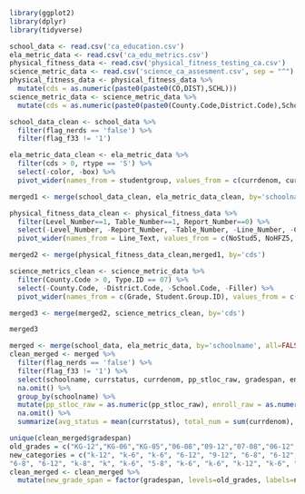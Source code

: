```r
library(ggplot2)
library(dplyr)
library(tidyverse)
```

```r
school_data <- read.csv('ca_education.csv')
ela_metric_data <- read.csv('ca_edu_metrics.csv')
physical_fitness_data <- read.csv('physical_fitness_testing_ca.csv')
science_metric_data <- read.csv('science_ca_assesment.csv', sep = "^")
physical_fitness_data <- physical_fitness_data %>%
  mutate(cds = as.numeric(paste0(paste0(CO,DIST),SCHL)))
science_metric_data <- science_metric_data %>%
  mutate(cds = as.numeric(paste0(paste0(County.Code,District.Code),School.Code)))
```

```r
school_data_clean <- school_data %>%
  filter(flag_nerds == 'false') %>%
  filter(flag_f33 != '1')

ela_metric_data_clean <- ela_metric_data %>%
  filter(cds > 0, rtype == 'S') %>%
  select(-color, -box) %>%
  pivot_wider(names_from = studentgroup, values_from = c(currdenom, currstatus, priordenom, priorstatus, change, statuslevel, changelevel, curradjustment, prioradjustment))

merged1 <- merge(school_data_clean, ela_metric_data_clean, by='schoolname')

physical_fitness_data_clean <- physical_fitness_data %>%
  filter(Level_Number==1, Table_Number==1, Report_Number==0) %>%
  select(-Level_Number, -Report_Number, -Table_Number, -Line_Number, -ChrtNum) %>%
  pivot_wider(names_from = Line_Text, values_from = c(NoStud5, NoHFZ5, Perc5a, Perc5b, Perc5c, NoStud7, NoHFZ7, Perc7a, Perc7b, Perc7c, NoStud9, NoHFZ9, Perc9a, Perc9b, Perc9c))

merged2 <- merge(physical_fitness_data_clean,merged1, by='cds')

science_metrics_clean <- science_metric_data %>%
  filter(County.Code > 0, Type.ID == 07) %>%
  select(-County.Code, -District.Code, -School.Code, -Filler) %>%
  pivot_wider(names_from = c(Grade, Student.Group.ID), values_from = c(Total.Tested.at.Reporting.Level, Students.Enrolled, Students.Tested, Mean.Scale.Score, Percentage.Standard.Exceeded, Percentage.Standard.Met, Percentage.Standard.Met.and.Above, Percentage.Standard.Nearly.Met, Percentage.Standard.Not.Met, Students.with.Scores, Life.Sciences.Domain.Percent.Below.Standard, Life.Sciences.Domain.Percent.Near.Standard, Life.Sciences.Domain.Percent.Above.Standard, Physical.Sciences.Domain.Percent.Below.Standard, Physical.Sciences.Domain.Percent.Near.Standard, Physical.Sciences.Domain.Percent.Above.Standard, Earth.and.Space.Sciences.Domain.Percent.Below.Standard, Earth.and.Space.Sciences.Domain.Percent.Near.Standard, Earth.and.Space.Sciences.Domain.Percent.Above.Standard))

merged3 <- merge(merged2, science_metrics_clean, by='cds')
```

```r
merged3
```



```r
merged <- merge(school_data, ela_metric_data, by='schoolname', all=FALSE)
clean_merged <- merged %>%
  filter(flag_nerds == 'false') %>%
  filter(flag_f33 != '1') %>%
  select(schoolname, currstatus, currdenom, pp_stloc_raw, gradespan, enroll_raw) %>%
  na.omit() %>%
  group_by(schoolname) %>%
  mutate(pp_stloc_raw = as.numeric(pp_stloc_raw), enroll_raw = as.numeric(enroll_raw)) %>%
  na.omit() %>%
  summarize(avg_status = mean(currstatus), total_num = sum(currdenom), per_pupil_funding = mean(pp_stloc_raw), gradespan = gradespan, enrollment = mean(enroll_raw))
```

```r
unique(clean_merged$gradespan)
old_grades = c("KG-12","KG-06","KG-05","06-08","09-12","07-08","06-12","07-12","KG-08","04-12","05-08","10-12","03-12","KG-03","KG-KG","11-12","08-12","03-05","04-08","03-06","KG-01","06-09","KG-02","KG-07","KG-04","06-10","01-05","05-06","04-06","02-08","04-05","07-09","01-08","01-01","02-03","06-07","02-06","01-03","01-12","01-06","05-12","03-04","02-05","08-08","NRD")
new_categories = c("k-12", "k-6", "k-6", "6-12", "9-12", "6-8", "6-12", "6-12", "k-8", "k-12", "5-8", "9-12", "k-12", "k-6", "k", "9-12", "9-12", "k-6", "k-8", "k-8", "k", "6-12", "k", "k-6", "k-6", "6-12", "k-6", "5-8", "5-8", "k-8",
"6-8", "6-12", "k-8", "k", "k-6", "5-8", "k-6", "k-6", "k-12", "k-6", "6-12", "k-6", "k-6", "6-8", "NRD")
clean_merged <- clean_merged %>%
  mutate(new_grade_span = factor(gradespan, levels=old_grades, labels=new_categories))
```



